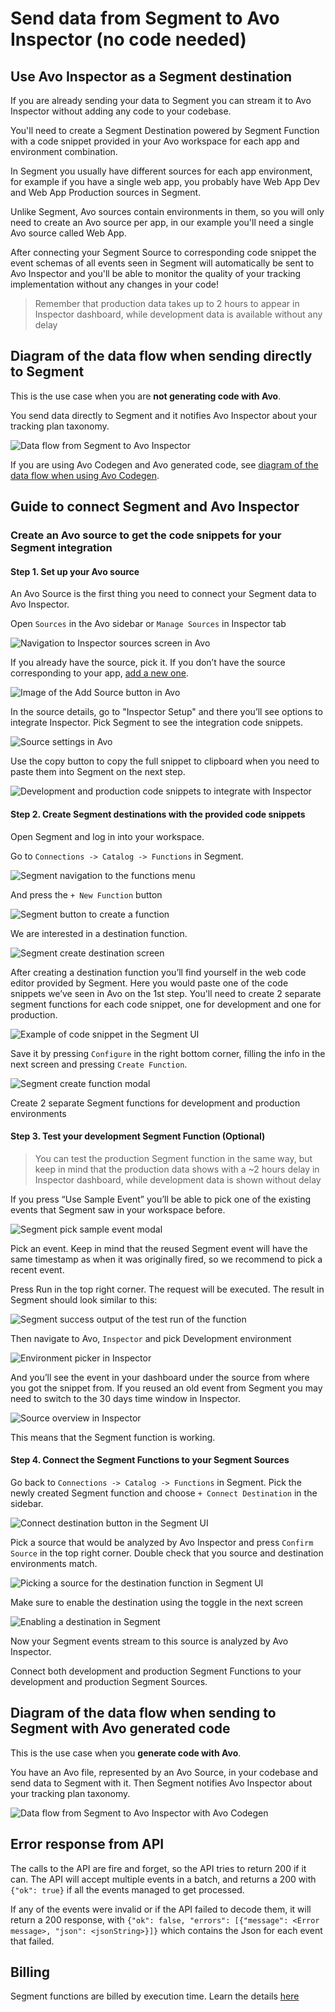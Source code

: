 # Send data from Segment to Avo Inspector (no code needed)

## Use Avo Inspector as a Segment destination

If you are already sending your data to Segment you can stream it to Avo Inspector without adding any code to your codebase.

You'll need to create a Segment Destination powered by Segment Function with a code snippet provided in your Avo workspace for each app and environment combination.

In Segment you usually have different sources for each app environment, for example if you have a single web app, you probably have Web App Dev and Web App Production sources in Segment.

Unlike Segment, Avo sources contain environments in them, so you will only need to create an Avo source per app, in our example you'll need a single Avo source called Web App.

After connecting your Segment Source to corresponding code snippet the event schemas of all events seen in Segment will automatically be sent to Avo Inspector and you'll be able to monitor the quality of your tracking implementation without any changes in your code!

> Remember that production data takes up to 2 hours to appear in Inspector dashboard, while development data is available without any delay

## Diagram of the data flow when sending directly to Segment

This is the use case when you are **not generating code with Avo**.

You send data directly to Segment and it notifies Avo Inspector about your tracking plan taxonomy.

![Data flow from Segment to Avo Inspector](/images/chart-segment-to-inspector.png)

If you are using Avo Codegen and Avo generated code, see [diagram of the data flow when using Avo Codegen](#diagram-of-the-data-flow-when-sending-to-segment-with-avo-generated-code).

## Guide to connect Segment and Avo Inspector

### Create an Avo source to get the code snippets for your Segment integration

#### Step 1. Set up your Avo source

An Avo Source is the first thing you need to connect your Segment data to Avo Inspector.

Open `Sources` in the Avo sidebar or `Manage Sources` in Inspector tab

![Navigation to Inspector sources screen in Avo](/images/workspace/nav-inspector-sources-highlighted.png)

If you already have the source, pick it. If you don’t have the source corresponding to your app, [add a new one](/workspace/inspector#configuring-sources).

![Image of the Add Source button in Avo](/images/add-source.png)

In the source details, go to "Inspector Setup" and there you’ll see options to integrate Inspector. Pick Segment to see the integration code snippets.

![Source settings in Avo](/images/guide-segment-to-inspector/source-setup.png)

Use the copy button to copy the full snippet to clipboard when you need to paste them into Segment on the next step.

![Development and production code snippets to integrate with Inspector](/images/guide-segment-to-inspector/code-snippets.png)

#### Step 2. Create Segment destinations with the provided code snippets

Open Segment and log in into your workspace.

Go to `Connections -> Catalog -> Functions` in Segment.

![Segment navigation to the functions menu](/images/guide-segment-to-inspector/segment-functions-menu.png)

And press the `+ New Function` button

![Segment button to create a function](/images/guide-segment-to-inspector/segment-new-function-button.png)

We are interested in a destination function.

![Segment create destination screen](/images/guide-segment-to-inspector/segment-create-destination-function.png)

After creating a destination function you’ll find yourself in the web code editor provided by Segment.
Here you would paste one of the code snippets we’ve seen in Avo on the 1st step. You'll need to create 2 separate segment functions for each code snippet, one for development and one for production.

![Example of code snippet in the Segment UI](/images/guide-segment-to-inspector/code-snippet-in-segment.png)

Save it by pressing `Configure` in the right bottom corner, filling the info in the next screen and pressing `Create Function`.

![Segment create function modal](/images/guide-segment-to-inspector/create-function.png)

Create 2 separate Segment functions for development and production environments

#### Step 3. Test your development Segment Function (Optional)

> You can test the production Segment function in the same way, but keep in mind that the production data shows with a ~2 hours delay in Inspector dashboard, while development data is shown without delay

If you press “Use Sample Event” you’ll be able to pick one of the existing events that Segment saw in your workspace before.

![Segment pick sample event modal](/images/guide-segment-to-inspector/use-sample-event.png)

Pick an event. Keep in mind that the reused Segment event will have the same timestamp as when it was originally fired, so we recommend to pick a recent event.

Press Run in the top right corner. The request will be executed. The result in Segment should look similar to this:

![Segment success output of the test run of the function](/images/guide-segment-to-inspector/segment-output-success.png)

Then navigate to Avo, `Inspector` and pick Development environment

![Environment picker in Inspector](/images/guide-segment-to-inspector/inspector-development-env.png)

And you’ll see the event in your dashboard under the source from where you got the snippet from. If you reused an old event from Segment you may need to switch to the 30 days time window in Inspector.

![Source overview in Inspector](/images/guide-segment-to-inspector/source-in-inspector.png)

This means that the Segment function is working.

#### Step 4. Connect the Segment Functions to your Segment Sources

Go back to `Connections -> Catalog -> Functions` in Segment. Pick the newly created Segment function and choose `+ Connect Destination` in the sidebar.

![Connect destination button in the Segment UI](/images/guide-segment-to-inspector/segment-connect-destination.png)

Pick a source that would be analyzed by Avo Inspector and press `Confirm Source` in the top right corner. Double check that you source and destination environments match.

![Picking a source for the destination function in Segment UI](/images/guide-segment-to-inspector/segment-pick-source-for-function.png)

Make sure to enable the destination using the toggle in the next screen

![Enabling a destination in Segment](/images/guide-segment-to-inspector/segment-destination-toggle.png)

Now your Segment events stream to this source is analyzed by Avo Inspector.

Connect both development and production Segment Functions to your development and production Segment Sources.

## Diagram of the data flow when sending to Segment with Avo generated code

This is the use case when you **generate code with Avo**.

You have an Avo file, represented by an Avo Source, in your codebase and send data to Segment with it. Then Segment notifies Avo Inspector about your tracking plan taxonomy.

![Data flow from Segment to Avo Inspector with Avo Codegen](/images/chart-avo-to-segment-to-inspector.png)

## Error response from API

The calls to the API are fire and forget, so the API tries to return 200 if it can.
The API will accept multiple events in a batch, and returns a 200 with `{"ok": true}` if all the events managed to get processed.

If any of the events were invalid or if the API failed to decode them, it will return a 200 response, with
`{"ok": false, "errors": [{"message": <Error message>, "json": <jsonString>}]}` which contains the Json for each event that failed.

## Billing

Segment functions are billed by execution time. Learn the details [here](https://segment.com/docs/connections/functions/usage/)
